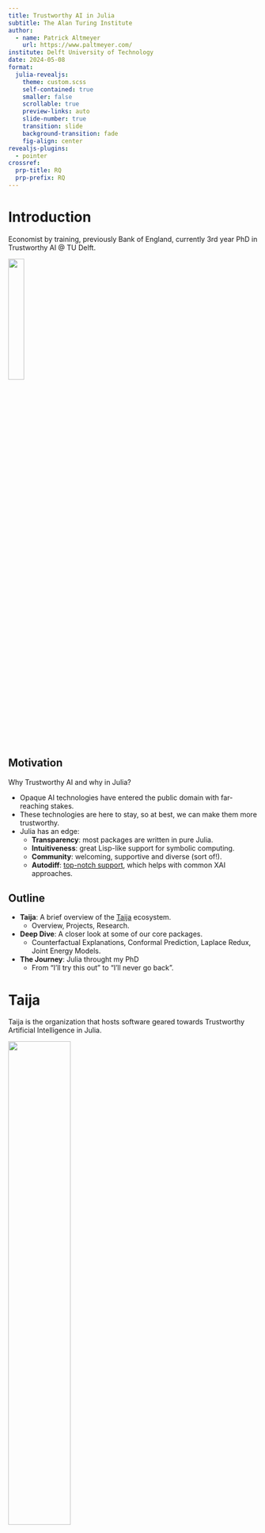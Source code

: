 ```yaml
---
title: Trustworthy AI in Julia
subtitle: The Alan Turing Institute
author: 
  - name: Patrick Altmeyer
    url: https://www.paltmeyer.com/
institute: Delft University of Technology
date: 2024-05-08
format: 
  julia-revealjs:
    theme: custom.scss
    self-contained: true
    smaller: false
    scrollable: true
    preview-links: auto
    slide-number: true
    transition: slide
    background-transition: fade
    fig-align: center
revealjs-plugins:
  - pointer
crossref: 
  prp-title: RQ
  prp-prefix: RQ
---
```


# Introduction {.nostretch} 

Economist by training, previously Bank of England, currently 3rd year PhD in Trustworthy AI \@ TU Delft.

![](/www/images/qr.png){width="25%" fig-align="center"}

## Motivation {.smaller}

Why Trustworthy AI and why in Julia?

::: {.incremental}

- Opaque AI technologies have entered the public domain with far-reaching stakes.
- These technologies are here to stay, so at best, we can make them more trustworthy. 
- Julia has an edge:
  - **Transparency**: most packages are written in pure Julia.
  - **Intuitiveness**: great Lisp-like support for symbolic computing.
  - **Community**: welcoming, supportive and diverse (sort of!). 
  - **Autodiff**: [top-notch support](https://discourse.julialang.org/t/automatic-differentiation-julia-implementation-advantages/24975), which helps with common XAI approaches.

:::

## Outline

:::{.incremental}

- **Taija**: A brief overview of the [Taija](https://github.com/JuliaTrustworthyAI) ecosystem.
  - Overview, Projects, Research. 
- **Deep Dive**: A closer look at some of our core packages.
  - Counterfactual Explanations, Conformal Prediction, Laplace Redux, Joint Energy Models. 
- **The Journey**: Julia throught my PhD 
  - From "I'll try this out" to "I'll never go back".

:::

# Taija

Taija is the organization that hosts software geared towards Trustworthy Artificial Intelligence in Julia.

![](www/logo.png){.absolute bottom=-300 right=50 width="50%"}

## Overview {.smaller}

#### Core Packages

- Model Explainability ([CounterfactualExplanations.jl](https://github.com/JuliaTrustworthyAI/CounterfactualExplanations.jl))
- Predictive Uncertainty Quantification ([ConformalPrediction.jl](https://github.com/JuliaTrustworthyAI/ConformalPrediction.jl))
- Effortless Bayesian Deep Learning ([LaplaceRedux.jl](https://github.com/JuliaTrustworthyAI/LaplaceRedux.jl))

#### Meta Packages

- Plotting ([TaijaPlotting.jl](https://github.com/JuliaTrustworthyAI/TaijaPlotting.jl))
- Datasets for testing and benchmarking ([TaijaData.jl](https://github.com/JuliaTrustworthyAI/TaijaData.jl))
- Parallelization ([TaijaParallel.jl](https://github.com/JuliaTrustworthyAI/TaijaParallel.jl))
- Interoperability with other programming languages ([TaijaInteroperability.jl](https://github.com/JuliaTrustworthyAI/TaijaInteroperability.jl))

The [TaijaBase.jl](https://github.com/JuliaTrustworthyAI/TaijaBase.jl) package provides common symbols, types and functions that are used across all or multiple Taija packages.

## Milestones {auto-animate=true}

#### 2021

- First small-scale project in Julia on Bayesian regression.

## Milestones {auto-animate=true}

#### 2022

- Presented `CounterfactualExplanations.jl` and `LaplaceRedux.jl` at JuliaCon.

#### 2021

- First small-scale project in Julia on Bayesian regression.

## Milestones {auto-animate=true}

#### 2023

- Presented `ConformalPrediction.jl` at JuliaCon. 
- TU Delft students work on `CounterfactualExplanations.jl` and `LaPlaceRedux.jl`.
- `CounterfactualExplanations.jl` published in JuliaCon proceedings.

#### 2022

- Presented `CounterfactualExplanations.jl` and `LaplaceRedux.jl` at JuliaCon.

#### 2021

- First small-scale project in Julia on Bayesian regression.

## Milestones {auto-animate=true}

#### 2024

- Multiple presentations at JuliaCon this summer.
- GSoC/JSoC projects on Causal Counterfactuals and Conformal Bayes.
- TU Delft students working on `TaijaInteractive.jl`.

#### 2023

- Presented `ConformalPrediction.jl` at JuliaCon. 
- TU Delft students work on `CounterfactualExplanations.jl` and `LaPlaceRedux.jl`.
- `CounterfactualExplanations.jl` published in JuliaCon proceedings.

#### 2022

- Presented `CounterfactualExplanations.jl` and `LaplaceRedux.jl` at JuliaCon.

#### 2021

- First small-scale project in Julia on Bayesian regression.

## Research {.smaller}

Taija has been used in the following publications:

- *Conformal Intent Classification and Clarification for Fast and Accurate Intent Recognition* [@hengst2024conformal] [upcoming](https://arxiv.org/abs/2403.18973) in ACL’s NAACL Findings 2024^[Experiments were run in parallel using Python's MAPIE and ConformalPrediction.jl, in order to cross-check results. Reported results were produced using MAPIE.].
- *Faithful Model Explanations through Energy-Constrained Conformal Counterfactuals* [@altmeyer2024faithful] [published](https://ojs.aaai.org/index.php/AAAI/article/view/28956) in Proceedings of the AAAI Conference on Artificial Intelligence 2024.
- *Explaining Black-Box Models through Counterfactuals* [@altmeyer2023explaining] [published](https://proceedings.juliacon.org/papers/10.21105/jcon.00130) in JuliaCon Proceedings.
- *Endogenous Macrodynamics in Algorithmic Recourse* [@altmeyer2023endogenous] [published](https://ieeexplore.ieee.org/abstract/document/10136130) in Proceedings of the 2023 IEEE Conference on Secure and Trustworthy Machine Learning (SaTML).

# Counterfactual Explanations

`CounterfactualExplanations.jl`: A [package](https://github.com/JuliaTrustworthyAI/CounterfactualExplanations.jl) for Counterfactual Explanations and Algorithmic Recourse in Julia.

![](www/ce_logo.png){.absolute bottom=-300 right=50 width="50%"}

## Background

$$
\begin{aligned}
\min_{\mathbf{Z}^\prime \in \mathcal{Z}^L} \{  {\text{yloss}(M_{\theta}(f(\mathbf{Z}^\prime)),\mathbf{y}^+)} + \lambda {\text{cost}(f(\mathbf{Z}^\prime)) }  \} 
\end{aligned} 
$$ 

::::{.columns}::::
:::{.column width='50%'}
**Counterfactual Explanations** (CE) explain how inputs into a model need to change for it to produce different outputs. 

📜 @altmeyer2023explaining \@ JuliaCon 2022.
:::
:::{.column width='50%'}
![Gradient-based counterfactual search.](www/simple_ce.png){#fig-ce-intro width="60%"}
:::
::::

## Examples

- A motivating [example](https://juliatrustworthyai.github.io/CounterfactualExplanations.jl/stable/#Example:-Give-Me-Some-Credit).
- A simple usage [example](https://juliatrustworthyai.github.io/CounterfactualExplanations.jl/stable/#Usage-example).
- Whistle-stop tour of different generators [here](https://juliatrustworthyai.github.io/CounterfactualExplanations.jl/stable/tutorials/whistle_stop/).
- Composing a custom generator using simple macros [here](https://juliatrustworthyai.github.io/CounterfactualExplanations.jl/stable/#Example:-MNIST).
- Scaling things up with parallelization [here](https://juliatrustworthyai.github.io/CounterfactualExplanations.jl/stable/tutorials/parallelization/).
- Extension for differentiable tree-based models [here](https://juliatrustworthyai.github.io/CounterfactualExplanations.jl/stable/extensions/neurotree/).

## Pick your Poison

All of these counterfactuals are valid explanations for the model's prediction. 

> Which one would you pick?

![Turning a 9 into a 7: Counterfactual explanations for an image classifier produced using *Wachter* [@wachter2017counterfactual], *Schut* [@schut2021generating] and *REVISE* [@joshi2019realistic].](www/mnist_motivation.png){#fig-cf-example width="80%"}

## ECCCos from the Black-Box {.nostretch .smaller} 

::::{.columns}::::
:::{.column width='30%'}

📜 @altmeyer2023faithful \@ AAAI 2024

::: {.callout-tip appearance="minimal"}

## Key Idea

Use the hybrid objective of joint energy models (JEM) and a model-agnostic penalty for predictive uncertainty: Energy-Constrained ($\mathcal{E}_{\theta}$) Conformal ($\Omega$) Counterfactuals (*ECCCo*). 

:::
:::
:::{.column width='70%'}

*ECCCo* objective^[We leverage ideas from @grathwohl2020your and @stutz2022learning. See the paper and appendix for a derivation of the objective from first principles.]:

$$
\begin{aligned}
& \min_{\mathbf{Z}^\prime \in \mathcal{Z}^L} \{  {L_{\text{clf}}(f(\mathbf{Z}^\prime);M_{\theta},\mathbf{y}^+)}+ \lambda_1 {\text{cost}(f(\mathbf{Z}^\prime)) } \\
&+ \lambda_2 \mathcal{E}_{\theta}(f(\mathbf{Z}^\prime)|\mathbf{y}^+) + \lambda_3 \Omega(C_{\theta}(f(\mathbf{Z}^\prime);\alpha)) \} 
\end{aligned} 
$$

![Gradient fields and counterfactual paths for different generators.](www/poc_gradient_fields.png){#fig-poc-gradient-fields width="75%" fig-align="center"}

:::
::::

## Faithful Counterfactuals

::::{.columns}::::
:::{.column width='30%'}
![Turning a 9 into a 7. *ECCCo* applied to MLP (a), Ensemble (b), JEM (c), JEM Ensemble (d).](www/mnist_eccco.png){#fig-mnist-eccco width="75%"}
:::
:::{.column width='70%'}
*ECCCo* generates counterfactuals that

- faithfully represent model quality (@fig-mnist-eccco).
- achieve state-of-the-art plausibility (@fig-mnist-benchmark).

![Results for different generators (from 3 to 5).](www/mnist_benchmark.png){#fig-mnist-benchmark width="100%"}
:::
::::

## Ongoing Work

- JSoC 2024: *From Counterfactuals to Interventions - Recourse through Minimal Causal Interventions* with Jorge Luiz Franco and co-mentor [Moritz Schauer](https://github.com/mschauer) ([CausalInference.jl](https://github.com/mschauer/CausalInference.jl))
  - We typically make the implicit causal assumption that all features are independent.
  - If we have (imperfect) causal knowledge, we can use it to guide the search for counterfactuals.
- *What Makes Models Explainable?*: using *ECCCo* to benchmark models.
- Four master's theses all using `CounterfactualExplanations.jl` (LLM explainability, imbalanced data, recourse in practice and counterfactuals for model testing).

# Conformal Prediction

`ConformalPrediction.jl`: A [package](https://github.com/JuliaTrustworthyAI/ConformalPrediction.jl) for Predictive Uncertainty Quantification through Conformal Prediction for Machine Learning models trained in MLJ.

![](www/cp_logo.png){.absolute bottom=-300 right=50 width="50%"}

## Background

Intuitively, CP works under the premise of turning heuristic notions of uncertainty into rigorous uncertainty estimates through repeated sampling or the use of dedicated calibration data.

![Conformal Prediction in action: prediction intervals at varying coverage rates. As coverage grows, so does the width of the prediction interval.](https://raw.githubusercontent.com/pat-alt/pat-alt.github.io/main/blog/posts/conformal-regression/www/medium.gif)

## Examples

- A simple usage [example](https://juliatrustworthyai.github.io/ConformalPrediction.jl/stable/#Usage-Example).
- Conformalizing an image classifier [here](https://juliatrustworthyai.github.io/ConformalPrediction.jl/stable/how_to_guides/mnist/).
- How to build a conformal chatbot [here](https://juliatrustworthyai.github.io/ConformalPrediction.jl/stable/how_to_guides/llm/).

![`ConformalPrediction.jl` meets `SymbolicRegression.jl`.](www/cp.gif)

## Ongoing Work

- GSoC 2024: *Add the support to Conformal Bayes to Taija* with Pasquale Caterino and co-mentor Mojtaba Farmanbar
- Support for conformal training [@stutz2022learning].
- Code refactoring to allow adding support for parallelization using `TaijaParallel.jl`.
- JuliaCon Proceedings paper (in planning).

## Interactive Tour

... if time permits at the end.

> First time here? Take a quick interactive [tour](https://juliahub.com/ui/Notebooks/juliahub/Tutorials/ConformalPrediction.jl) to see what this package can do right on [JuliaHub](https://juliahub.com/ui/Notebooks/juliahub/Tutorials/ConformalPrediction.jl){target="_blank"} (To run the notebook, hit login and then edit). 

This [`Pluto.jl`](https://github.com/fonsp/Pluto.jl){target="_blank"} 🎈 notebook won the 2nd Price in the [JuliaCon 2023 Notebook Competition](https://info.juliahub.com/pluto-notebook-winner-23).

# Laplace Redux

`LaplaceRedux.jl`: A [package](https://github.com/JuliaTrustworthyAI/LaplaceRedux.jl) for Effortless Bayesian Deep Learning through Laplace Approximation for Flux.jl neural networks.

![](www/lr_logo.png){.absolute bottom=-300 right=50 width="50%"}

## Background {.smaller}

We want BMA for neural networks underspecified by the data [@wilson2020case], 

$$
p(y|x,\mathcal{D}) = \int p(y|x,\theta)p(\theta|\mathcal{D})d\theta
$$ {#eq-bma}

where $p(y|x,\theta)$ is the likelihood, $p(\theta|\mathcal{D})$ is the posterior and $\mathcal{D}$ is the training data.

::::{.columns}::::
:::{.column width='60%'}
- **Problem** 😢: Intractable posterior $p(\theta|\mathcal{D})$.
- **Convention** 🤔: Use MAP estimate $p(y|x,\mathcal{D}) \approx p(y|x,\hat\theta)$ with $\hat\theta=\arg\max_{\theta}p(\theta|\mathcal{D})$. 
- **Idea** 💡: Taylor approximation at the mode amounts to multivariate Gaussian centered around MAP.
:::
:::{.column width='40%'}
![Unnormalized log-posterior and corresponding Laplace Approximation. Source: @murphy2022probabilistic.](/www/images/laplace_posterior.png)
:::
::::

## Model Assumptions {.smaller}

**Example (binary classification)**: We assume Bernoulli likelihood and a Gaussian prior for our weights ...

$$
p(y_n|\mathbf{x}_n;\mathbf{w})\sim\text{Ber}(y_n|\sigma(\mathbf{w}^T\mathbf{x}_n))
$$ {#eq-prior}

$$
p(\theta) \sim \mathcal{N} \left( \theta | \mathbf{0}, \lambda^{-1} \mathbf{I} \right)=\mathcal{N} \left( \theta | \mathbf{0}, \mathbf{H}_0^{-1} \right)
$$ {#eq-prior}

. . .

... which yields the following negative log-likelihood (or energy) function [@murphy2022probabilistic]:

$$
\psi(\theta)= - \sum_{n}^N [y_n \log \mu_n + (1-y_n)\log (1-\mu_n)] + \\ \frac{1}{2} (\theta-\theta_0)^T\mathbf{H}_0(\theta-\theta_0)
$$ {#eq-loss}

## Taylor Expansion {.smaller}

We have the following normalized posterior: 

$$
p(\theta|\mathcal{D}) = Z^{-1} p(\mathcal{D}|\theta)p(\theta) = Z^{-1} \exp(-\psi(\theta)) 
$$ {#eq-normalized}

with $Z = \int p(\mathcal{D}|\theta) p(\theta)$.

. . .

Then, second-order Taylor expansion of the energy function around the mode $\theta_0$ gives us the Laplace approximation [@murphy2022probabilistic]:

$$
\psi(\theta) \approxeq \psi(\hat\theta) + \frac{1}{2} (\theta-\hat\theta)^T \mathbf{H}(\theta-\hat\theta)
$$ {#eq-taylor}

. . .

Thus, we have

$$
p(\theta|\mathcal{D}) \approxeq \mathcal{N}(\theta;\hat\theta,-\mathbf{H}^{-1})
$$ {#eq-posterior}

## Hessian Approximation

- Challenge lies in computing the Hessian $\mathbf{H}$.
- We can use the Empirical Fisher or Generalized Gauss-Newton approximation [@murphy2022probabilistic].
  - Still quadratic in the number of parameters.
- For scalable solutions, we can use the diagonal approximation or the K-FAC approximation or work with a subnetwork.

## Examples

- A basic usage [example](https://juliatrustworthyai.github.io/LaplaceRedux.jl/stable/#Basic-Usage).
- A binary classification [example](https://juliatrustworthyai.github.io/LaplaceRedux.jl/stable/#Binary-Classification) with prior tuning through empirical Bayes.
- Counterfactual explanations with Laplace Redux [here](https://juliatrustworthyai.github.io/CounterfactualExplanations.jl/stable/extensions/laplace_redux/).

![](www/laplace.svg)

# Joint Energy Models

`JointEnergyModels.jl`: A [package](https://github.com/JuliaTrustworthyAI/JointEnergyModels.jl?tab=readme-ov-file) for Joint Energy Models and Energy-Based Models in Julia.

![](www/jem.svg){.absolute bottom=-400 right=50 width="50%"}

## Background 

**Joint Energy Models** (JEM) are a class of energy-based models that learn a joint distribution over inputs and outputs [@grathwohl2020your].

![Training JEMs.](www/jem.png)

## Package

::::{.columns}::::
:::{.column width='50%'}
- Package used in @altmeyer2024faithful, but less mature than the other packages.
- Simple usage example can be found [here](https://juliatrustworthyai.github.io/JointEnergyModels.jl/stable/).

> Contributions welcome!
:::
:::{.column width='50%'}
![Samples generated through SGLD for JEM ensemble.](www/mnist_generated_jem.png)
:::
::::

# The Journey

## Timeline

- Background in R and Python (mostly R), a little bit of MATLAB during my master's
- First looked at Julia (`v0.6`) in 2017 during my master's but quickly abandoned it.
- During my master's in Data Science (2021) I started to get frustrated with the speed of R and Python.
  - Did some work in C++ and Rcpp, but it was too cumbersome.
- Started my PhD in Trustworthy AI in September 2021 and decided to give Julia another go.
- Haven't looked back since!

## The Good

- Julia is uniquely expressive and intuitive, making it easy to prototype and test ideas (especially in research).
- The package manager will have you writing and shipping your own packages in no time.
- Students at TU Delft have been able to pick up Julia quickly and contribute to Taija projects.
- Multiple dispatch is a game-changer for writing clean and efficient code.
- The release of Quarto in 2021 has made it easy to transition from R (Studio) to Julia.

## The Bad

- Expect to implement things from scratch (not always a bad thing!).
- Some important packages are still in development and lack contributors (e.g. `Transformers.jl`).
- I'm still sometimes puzzled by implicit imports (and I know my students are too!).
- AI research is still dominated by Python/R, so developing in Julia does not always feel impactful.

# Questions? {.nostretch} 

![](/www/images/qr.png){width="25%" fig-align="center"}

## References {.scrollable .smaller}

::: {#refs}
:::
